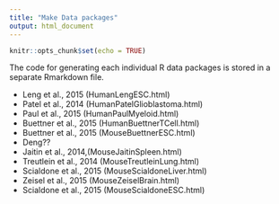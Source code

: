 ```yaml
---
title: "Make Data packages"
output: html_document
---
```


```r
knitr::opts_chunk$set(echo = TRUE)
```

The code for generating each individual R data packages is stored in a separate Rmarkdown file. 

* Leng et al., 2015 (HumanLengESC.html)  
* Patel et al., 2014 (HumanPatelGlioblastoma.html)  
* Paul et al., 2015 (HumanPaulMyeloid.html)  
* Buettner et al., 2015 (HumanBuettnerTCell.html)      
* Buettner et al., 2015 (MouseBuettnerESC.html)  
* Deng??
* Jaitin et al., 2014,(MouseJaitinSpleen.html)  
* Treutlein et al., 2014 (MouseTreutleinLung.html)  
* Scialdone et al., 2015 (MouseScialdoneLiver.html)  
* Zeisel et al., 2015 (MouseZeiselBrain.html)  
* Scialdone et al., 2015 (MouseScialdoneESC.html)  
